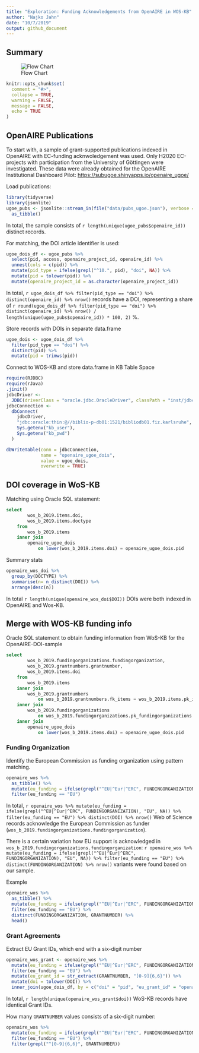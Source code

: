 ```yaml
---
title: "Exploration: Funding Acknowledgements from OpenAIRE in WOS-KB"
author: "Najko Jahn"
date: "10/7/2019"
output: github_document
---
```


## Summary 

![Flow Chart](flow.png)


```r
knitr::opts_chunk$set(
  comment = "#>",
  collapse = TRUE,
  warning = FALSE,
  message = FALSE,
  echo = TRUE
)
```

## OpenAIRE Publications

To start with, a sample of grant-supported publications indexed in OpenAIRE with EC-funding acknwoledgement was used. Only H2020 EC-projects with participation from the University of Göttingen were investigated. These data were already obtained for the OpenAIRE Institutional Dashboard Pilot:
<https://subugoe.shinyapps.io/openaire_ugoe/>

Load publications:

```r
library(tidyverse)
library(jsonlite)
ugoe_pubs <- jsonlite::stream_in(file("data/pubs_ugoe.json"), verbose = FALSE) %>%
  as_tibble()
```

In total, the sample consists of `r length(unique(ugoe_pubs$openaire_id))` distinct records.

For matching, the DOI article identifier is used:

```r
ugoe_dois_df <- ugoe_pubs %>% 
  select(pid, access, openaire_project_id, openaire_id) %>% 
  unnest(cols = c(pid)) %>% 
  mutate(pid_type = ifelse(grepl("^10.", pid), "doi", NA)) %>%
  mutate(pid = tolower(pid)) %>%
  mutate(openaire_project_id = as.character(openaire_project_id))
```

In total, `r ugoe_dois_df %>% filter(pid_type == "doi") %>% distinct(openaire_id) %>% nrow()` records have a DOI, representing a share of `r round(ugoe_dois_df %>% filter(pid_type == "doi") %>% distinct(openaire_id) %>% nrow() / length(unique(ugoe_pubs$openaire_id)) * 100, 2)` %. 

Store records with DOIs in separate data.frame

```r
ugoe_dois <- ugoe_dois_df %>%
  filter(pid_type == "doi") %>%
  distinct(pid) %>%
  mutate(pid = trimws(pid))
```

Connect to WOS-KB and store data.frame in KB Table Space

```r
require(RJDBC)
require(rJava)
.jinit()
jdbcDriver <-
  JDBC(driverClass = "oracle.jdbc.OracleDriver", classPath = "inst/jdbc_driver/ojdbc8.jar")
jdbcConnection <-
  dbConnect(
    jdbcDriver,
    "jdbc:oracle:thin:@//biblio-p-db01:1521/bibliodb01.fiz.karlsruhe",
    Sys.getenv("kb_user"),
    Sys.getenv("kb_pwd")
  ) 
```

```r
dbWriteTable(conn = jdbcConnection, 
             name = "openaire_ugoe_dois", 
             value = ugoe_dois,
             overwrite = TRUE)
```

## DOI coverage in WoS-KB

Matching using Oracle SQL statement:

```sql
select
        wos_b_2019.items.doi,
        wos_b_2019.items.doctype 
    from
        wos_b_2019.items 
    inner join
        openaire_ugoe_dois 
            on lower(wos_b_2019.items.doi) = openaire_ugoe_dois.pid
```

Summary stats

```r
openaire_wos_doi %>%
  group_by(DOCTYPE) %>%
  summarise(n= n_distinct(DOI)) %>%
  arrange(desc(n)) 
```

In total `r length(unique(openaire_wos_doi$DOI))` DOIs were both indexed in OpenAIRE and Wos-KB.

## Merge with WOS-KB funding info

Oracle SQL statement to obtain funding information from WoS-KB for the OpenAIRE-DOI-sample

```sql
select
        wos_b_2019.fundingorganizations.fundingorganization,
        wos_b_2019.grantnumbers.grantnumber,
        wos_b_2019.items.doi 
    from
        wos_b_2019.items 
    inner join
        wos_b_2019.grantnumbers    
            on wos_b_2019.grantnumbers.fk_items = wos_b_2019.items.pk_items 
    inner join
        wos_b_2019.fundingorganizations    
            on wos_b_2019.fundingorganizations.pk_fundingorganizations = wos_b_2019.grantnumbers.fk_fundingorganizations 
    inner join
        openaire_ugoe_dois 
            on lower(wos_b_2019.items.doi) = openaire_ugoe_dois.pid
```

### Funding Organization

Identify the European Commission as funding organization using pattern matching.

```r
openaire_wos %>%
  as_tibble() %>%
  mutate(eu_funding = ifelse(grepl("^EU|^Eur|^ERC", FUNDINGORGANIZATION), "EU", NA)) %>% 
  filter(eu_funding == "EU") 
```

In total, `r openaire_wos %>% mutate(eu_funding = ifelse(grepl("^EU|^Eur|^ERC", FUNDINGORGANIZATION), "EU", NA)) %>% filter(eu_funding == "EU") %>% distinct(DOI) %>% nrow()` Web of Science records acknowledge the European Commission as funder (`wos_b_2019.fundingorganizations.fundingorganization`).

There is a certain variation how EU support is acknowledged in `wos_b_2019.fundingorganizations.fundingorganization`: `r openaire_wos %>% mutate(eu_funding = ifelse(grepl("^EU|^Eur|^ERC", FUNDINGORGANIZATION), "EU", NA)) %>% filter(eu_funding == "EU") %>% distinct(FUNDINGORGANIZATION) %>% nrow()` variants were found based on our sample.

Example

```r
openaire_wos %>%
  as_tibble() %>%
  mutate(eu_funding = ifelse(grepl("^EU|^Eur|^ERC", FUNDINGORGANIZATION), "EU", NA)) %>% 
  filter(eu_funding == "EU") %>%
  distinct(FUNDINGORGANIZATION, GRANTNUMBER) %>%
  head()
```

### Grant Agreements

Extract EU Grant IDs, which end with a six-digit number

```r
openaire_wos_grant <- openaire_wos %>% 
  mutate(eu_funding = ifelse(grepl("^EU|^Eur|^ERC", FUNDINGORGANIZATION), "EU", NA)) %>% 
  filter(eu_funding == "EU") %>%
  mutate(eu_grant_id = str_extract(GRANTNUMBER, "[0-9]{6,6}")) %>%
  mutate(doi = tolower(DOI)) %>%
  inner_join(ugoe_dois_df, by = c("doi" = "pid", "eu_grant_id" = "openaire_project_id"))
```

In total, `r length(unique(openaire_wos_grant$doi))` WoS-KB records have identical Grant IDs.

How many `GRANTNUMBER` values consists of a six-digit number:

```r
openaire_wos %>% 
  mutate(eu_funding = ifelse(grepl("^EU|^Eur|^ERC", FUNDINGORGANIZATION), "EU", NA)) %>% 
  filter(eu_funding == "EU") %>%
  filter(grepl("^[0-9]{6,6}", GRANTNUMBER)) 
```

